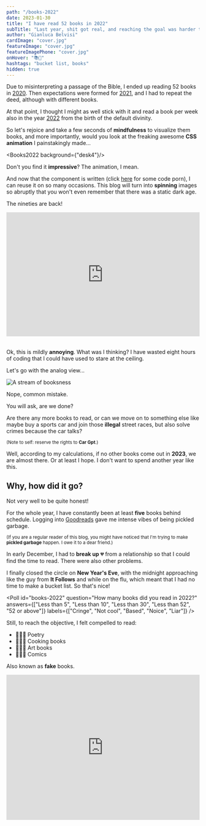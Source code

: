 ```yaml
---
path: "/books-2022"
date: 2023-01-30
title: "I have read 52 books in 2022"
subTitle: "Last year, shit got real, and reaching the goal was harder than ever"
author: "Gianluca Belvisi"
cardImage: "cover.jpg"
featureImage: "cover.jpg"
featureImagePhone: "cover.jpg"
onHover: "📚💍"
hashtags: "bucket list, books"
hidden: true
---
```



Due to misinterpreting a passage of the Bible, I ended up reading 52 books in [2020](/books-2020). Then expectations were formed for [2021](/books-2021), and I had to repeat the deed, although with different books.

At that point, I thought I might as well stick with it and read a book per week also in the year [2022](/books-2022) from the birth of the default divinity.

So let's rejoice and take a few seconds of **mindfulness** to visualize them books, and more importantly, would you look at the freaking awesome **CSS animation** I painstakingly made...

<Books2022 background={"desk4"}/>

Don't you find it **impressive**? The animation, I mean.

And now that the component is written (click [here](https://github.com/gianlucabelvisi/gianlucabelvisi.com/blob/master/src/components/blog/PhotoStack.js) for some code porn), I can reuse it on so many occasions. This blog will turn into **spinning** images so abruptly that you won't even remember that there was a static dark age.

The nineties are back!

<div style="width:100%;height:0;padding-bottom:64%;position:relative;margin-bottom:2rem;"><iframe src="https://giphy.com/embed/fJKG1UTK7k64w" width="100%" height="100%" style="position:absolute" frameBorder="0" class="giphy-embed" allowFullScreen></iframe></div>

Ok, this is mildly **annoying**. What was I thinking? I have wasted eight hours of coding that I could have used to stare at the ceiling.

Let's go with the analog view...

![A stream of booksness](goodreads.jpg)

<FigureLabel>Nope, common mistake.</FigureLabel>

You will ask, are we done?

Are there any more books to read, or can we move on to something else like maybe buy a sports car and join those **illegal** street races, but also solve crimes because the car talks?

<small>(Note to self: reserve the rights to <strong>Car Gpt</strong>.)</small><p></p>

Well, according to my calculations, if no other books come out in **2023**, we are almost there. Or at least I hope. I don't want to spend another year like this.

## Why, how did it go?

Not very well to be quite honest!

For the whole year, I have constantly been at least **five** books behind schedule. Logging into [Goodreads](https://www.goodreads.com/user/show/12362887-gianluca-belvisi) gave me intense vibes of being pickled garbage.

<small>(If you are a regular reader of this blog, you might have noticed that I'm trying to make <strong>pickled garbage</strong> happen. I owe it to a dear friend.)</small> <p></p>

In early December, I had to **break up** 💔 from a relationship so that I could find the time to read. There were also other problems.

I finally closed the circle on **New Year's Eve**, with the midnight approaching like the guy from **It Follows** and while on the flu, which meant that I had no time to make a bucket list. So that's nice!

<Poll id="books-2022"
      question="How many books did you read in 2022?"
      answers={["Less than 5", "Less than 10", "Less than 30", "Less than 52", "52 or above"]}
      labels={["Cringe", "Not cool", "Based", "Noice", "Liar"]}
/>

Still, to reach the objective, I felt compelled to read:
* 👨🏼‍🎤  Poetry
* 🧑🏽‍🍳  Cooking books
* 👨🏽‍🎨  Art books
* 🦸🏾‍♂️  Comics

Also known as **fake** books.

<div style="width:100%;height:0;padding-bottom:75%;position:relative;margin-bottom:2rem;">
    <iframe src="https://giphy.com/embed/gtakVlnStZUbe" width="100%" height="100%" style="position:absolute" frameBorder="0" class="giphy-embed" allowFullScreen/>
</div>
<FigureLabel>That'll teach them!</FigureLabel>

There are a few reasons for this **lackluster** performance. First, not being in a **pandemic** limits the possibilities to read, which is unfortunate.

Also, work was a thing, I increased my gym time, I tried and failed at meditation because it was the **boringest** thing ever, I once saw a cute dog, and it was generally nice outside. People were naked.

Speaking of, at the beginning of last year I have been involved in some **mad** dating habits that sucked out all of my free time. Not to brag. While now my dating is way more normalized in its *lack-thereofness*. Again, not to brag. 🥲

Based on the above, it's very easy to blame **myself** for almost messing up my goal, but it's **significantly** easier to blame...

## Elden Ring

![Elden Ringu](eldenring.jpg)

The seminal work of **From Software**, notorious for making extremely difficult games whose stories require hours of [YouTube videos](https://www.youtube.com/@VaatiVidya) to make sense of them, was released last March, and is responsible for the loss of at least one percentage point in **GDP**.

Written by George RR Martin, who would rather pen the menu of a family restaurant than finish **The Winds of Winter**, Elden Ring has stolen 130 hours of my life. Or should I say enriched? No, stolen.

![Good advice](tfbh.jpg)

<FigureLabel>If you know the game, this is very funny!</FigureLabel>

This is my character. Her name is Paola. She has a 🐩 resting face, she's strong in **magic**, and can't take yes for an answer.

![Le drip](drip.jpg)

<FigureLabel>Drip check: Paola. Yes, she's not wearing any pants. It does penalize her defense, but I'm a legs enthusiast. 🤷🏽 </FigureLabel>

Halfway through the game, I realized that spells are **op**. (For the normies, op means over-powered.) Plus, magic is not cool these days, what with JKR going about posting cringe on the twitter. So she turned into a bloody **c-word** assassin. I mean Paola.

But I digress. Let's go back to books.

## Smaller vs larger

![It's not the size that matters](size.png)

The smaller book I read is a novella about our sun fading out like a cigarette thrown into the toilet. This compels Humanity to build gigantic rockets, attach them to the Earth, and propel the planet toward **Proxima Centauri**.

Basically, they had a **problem**, they solved it, and all it took was 45 pages, which is kinda efficient!

The larger book is about scary intelligent homie **Ray Dalio** reading the tea leaves of History and concluding that Western society is at the end of its cycle, and that we are going to have a **reset**.

Maybe the solution is to build rockets and attach them to the planet. This will become my answer for **everything**.

## Left hand of darkness

My favorite book of the year and quite possibly *years* is a sci-fi novel by **Ursula K. Le Guin**.

The story takes place on the planet of **Winter**, where the inhabitants are human-like beings known as *Gethenians*, who are unique in that they are ambisexual, meaning they have no fixed gender and are able to change between males and females depending on their sexual and social needs.

![Left Hand of Darkness](lhod.jpg)

<FigureLabel>A photo of the theater adaptation. Fun fact. I had initially asked Dall-e to paint an illustration of the novel, but it kept drawing severed hands in the snow. With seven fingers. 🤦🏽‍♀️</FigureLabel>

The novel follows the journey of a human envoy, **Genly Ai**, who is sent to Winter to persuade its inhabitants to join a federation of planets. Throughout his journey, Genly struggles to understand and communicate with the Gethenians, and ultimately faces a crisis of identity as he grapples with the nature of humanity. But he also experiences one of the most beautiful **friendships** ever committed to paper.

<small>Before you go all <strong>JKR</strong> on yours truly, the novel was written in 1969 (nice). So, it's not exactly another of those dangers to Society that scare you so much, something, something, woke culture, would someone think of the children.</small> <p></p>

What this novel is, is **splendidly written**. You read a sentence, and you are like omg this is wonderful. Let me read it again. Oh, and this other sentence is chef kiss, and this whole page, and this one, too. Am I crying because I will never be this good?! 😭

I wish I had brain damage to read it again with an **oblivious** mind, and maybe I know a way...

![Brain damage](tiktok.jpg)


## Rendezvous with Rama

It's going to be **Denis Villeneuve**'s next film -- not sure if in between dunes -- so I was curious to read the original novel from **Arthur C Clarke**, which I enjoyed.

![The thing](rama2.jpg)

Stories about encounters with aliens are of two kinds.

Either they are **friendly** creatures who want to learn the language, play music, ride with you on a bicycle, or they are **cunty** xenomorphs that want to murder you, eat you, inseminate you. Not necessarily in this order.

**Rendezvous with Rama** reminds us that there is a third, possibly worse, option...

<Spoiler>
    <Dialogue>What if they are indifferent?</Dialogue>
</Spoiler>

## Surely you are joking, Mr Feynman

Not only was **Richard Feynman** one of the greatest minds of the last century, but he had a unique talent for conveying complex ideas to the layperson. His lectures are a treasure of insight, and it's lovely to see how much the audience is captivated.

<YouTube source={"EYPapE-3FRw"}/>

After reading his autobiography **Surely you are joking, Mr Feynman**, I found out that he was also a horny goofball. So there's hope for everyone!

Speaking of.

## Malenia

![This bitch](malenia.jpg)

Malenia is the most difficult boss in **Elden Ring**, which makes her one of the hardest ever. She has killed my sorry ass at least sixty times, and considering how little time I have to play, this has meant months' worth of failed attempts.

Still, death after death, I could appreciate the progression. I started **reading** her moves and countering them. Suddenly, phase one became easy and phase two doable. We weren't fighting anymore. We were performing for an audience of one.

At some point, I had reduced her health to a rounding error, with mine still topped up. This was it. This was the victory lap! And while I was removing my t-shirt to throw it to the crowds, she thought well to execute her infamous **waterfowl dance**...

<ResponsiveEmbed ratio={"16:9"} src={"https://gfycat.com/ifr/EachDelayedLamb"}/>

...to which I couldn't help by die.

After the game over screen reminded me again how **pickled** my garbage is, I laid the controller on the side, stood up, opened the window and yelled:

![The lion, the witch](audacity.jpg)

I decided that I was *donezo* with Malenia. I was the moral victor!

So, on the follow-up attempt, I summoned other players, because this bitch was gonna go down, she was gonna go down hard, and not by my hand!

Two random players came to my support: **Neytiri** and **Malenia's Ex**, who probably felt like he needed closure. This is what happened next...

<YouTube source={"RUwlhu5bcxU"}/>

In phase one, the three of us **gang-banged** on Malenia real good, with Neytiri parrying her attacks -- I can't imagine how many hours it took to learn that -- and her ex being so aggressive that it made me feel uncomfortable.

In phase two, I decided to take a more managerial approach, watching from the sidelines and going all **Ted Lasso** on my team.

![Believe](lasso.jpg)

Eventually, Malenia killed her ex, and I mean, I get it. This compelled me to rejoin the fight to save Neytiri, who sorely didn't need it. Be it as it may, it was me that landed the final blow from **behind**, AS SHE LIKES IT.

But I digress again.

## Philosophy

I'm currently busy writing a post about Philosophy, or rather I should say **rewriting**, because I felt that the first draft was lacking insight due to me not knowing a single thing about Philosophy.

Now that I have closed the gap a bit, I can confidently announce that no one should **ever** read about this discipline, because philosophers are quite possibly the worst writers that ever walked the planet. It's like, bro, who **hurt** you? Why are you like this? Are you choosing the worst sentence structures, the longest streams of consciousness without a punctuation break, and the most **obscure** words to bemuse your readers enough that they will acquiesce in laying on the sack with you?

Don't we all.

![Plato](plato.jpg)

Unsurprisingly, the exceptions are those philosophers that are still alive. This is because they would not tolerate their writing to be ridiculed on the major social networks like **Instagram** and **Tik-Tok**, where Philosophy criticism is rampant.

The following are two examples.

## The big picture

In my objective opinion, **Sean Carroll** is the best Science and Philosophy communicator. He's just a pleasure to listen to. Of course, this is because Richard Feynman has passed away in 1988. So I'm curious about Sean's whereabouts on February 15th of that year.

![Sean Carroll in a painting from back then](carroll2.jpg)

<FigureLabel>I also believe that <strong>Bill Nye</strong> and <strong>Neil Degrasse Tyson</strong> belong to prison.</FigureLabel>

Sean Carroll's **The big picture** is a book about Philosophy, and like all good Philosophy books, it begins from the subatomic, the quantum realm, and it builds its way up, up, and up until he reaches the point of asking what is the answer to life, the universe, and everything.

<small>If you are one of those people that reply 42, I hate you so freaking much.</small><p></p>

By the way, Carroll provides the best answer to the **trolley problem**. I will not spoil it here because it's going to go in the Philosophy post. Please wait until -- checks notes -- March.

## The fabric of Reality

**David Deutsch** is the smartest person alive, and please don't rebut with the name that is currently forming inside your head. Just don't. Let's be serious. And I'm saying this with no hate, as a happy and profitable Tesla shareholder.

Two years back, I have tried reading Deutsch's **The beginning of infinity** and felt that my brain was too tiny. So, to properly understand it, I will have to write a series of blog posts about it, and as [Trello](/trello) shows, my backlog is filled. So we are looking at October.

In the meantime, I have read **The fabric of Reality**, which is far more accessible.

In this work, Deutsch attempts at unifying four theories:
1. Quantum theory
2. The theory of evolution
3. Epistemology (theory of knowledge)
4. Computational theory

In chapter 1, the Author establishes the **Multiverse** as an inevitability, and it's a wild ride up until the end, which I will not spoil, but it's not turtles.

## Comic strips

I think that web comic artists have figured out an excellent business model.

Every week or so, they publish a new strip on their website to keep engagement high. When they have collected enough material, they release it in a book that is in the price range to be the perfect gift that says "I like you, but I don't want to win you with money."

My favorites are Sarah Andersen's [Sarah's Scribbles](https://sarahcandersen.com/) and [False Knees](https://falseknees.com/432.html) by Joshua Barkman.

**Andersen**'s quirky and self-deprecating humor hits exactly in my soft spot.

![Herding cats](sarah.jpg)

And **Barkman**'s comics feature birds!

![False knees](false_knees.jpg)

## Big books

![big books](bigbooks.jpg)

I've never been a **big books** kind of person. They are difficult to hold on one hand, they will fall off as they grow older, and if you bring them anywhere, people will stare at you.

This makes me more of an average book size lover, or even those tiny athletic books. They look cute!

But as already mentioned, earlier this year I've had the chance of handling some **importantly** big books, and I admit that I have changed my mind. I think that there is a place for big books in this Society, and I will be their staunch defender. Plus, we all know that it's the cup that really matt-- wait-- damn autocorrect!

<small>(I will not be sorry for the juvenile humor. If anything, I think that we need more of it.)</small> <p></p>

## Why books?

### 1. We kinda suck

Sorry about the language. I need to keep you engaged.

Rene' Girard who, being a dead philosopher, he writes like shit. But you can read Wanting instead and you get a good summary without feeling the need to ending your existence.


### 2. It changes our lives

Reading affects your thinking. Thinking affects your speaking. Speaking affects your actions. Actions affect your habits. Habits are ultimately who you are.

(This is coming from the Talmud. I'm not that deep.)


### 3. It's hard

AI. Trivial thinking.

And since we can, we should.



![Musk](musk.jpg)

<FigureLabel>Well, he did assign 68 to intelligence</FigureLabel>


## Conclusions

![Elden Beast](final.jpg)



<FigureLabel>We can never be right, we can only prove we're wrong</FigureLabel>

I was also op af.

